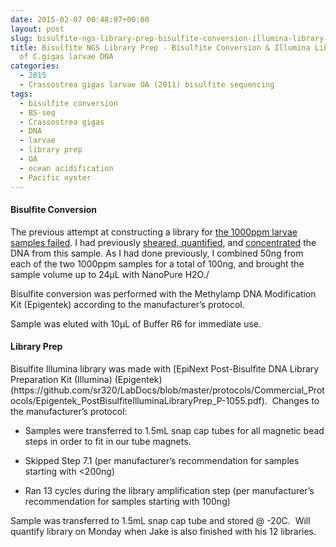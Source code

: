 ```yaml
---
date: 2015-02-07 00:48:07+00:00
layout: post
slug: bisulfite-ngs-library-prep-bisulfite-conversion-illumina-library-construction-of-c-gigas-larvae-dna
title: Bisulfite NGS Library Prep - Bisulfite Conversion & Illumina Library Construction
  of C.gigas larvae DNA
categories:
  - 2015
  - Crassostrea gigas larvae OA (2011) bisulfite sequencing
tags:
  - bisulfite conversion
  - BS-seq
  - Crassostrea gigas
  - DNA
  - larvae
  - library prep
  - OA
  - ocean acidification
  - Pacific oyster
---
```


#### Bisulfite Conversion



The previous attempt at constructing a library for [the 1000ppm larvae samples failed](https://robertslab.github.io/sams-notebook/posts/2015/2015-01-28-bisuflite-ngs-library-prep-c-gigas-larvae-oa-bisulfite-library-quantification.html). I had previously [sheared, quantified](https://robertslab.github.io/sams-notebook/2015/01/09/dna-isolation-c-gigas-larvae-from-2011-noaa-oa-experiment.html), and [concentrated](https://robertslab.github.io/sams-notebook/2015/01/12/speedvac-c-gigas-larvae-oa-dna/) the DNA from this sample. As I had done previously, I combined 50ng from each of the two 1000ppm samples for a total of 100ng, and brought the sample volume up to 24μL with NanoPure H2O./

Bisulfite conversion was performed with the Methylamp DNA Modification Kit (Epigentek) according to the manufacturer's protocol.

Sample was eluted with 10μL of Buffer R6 for immediate use.





#### Library Prep



Bisulfite Illumina library was made with [EpiNext Post-Bisulfite DNA Library Preparation Kit (Illumina) (Epigentek)(https://github.com/sr320/LabDocs/blob/master/protocols/Commercial_Protocols/Epigentek_PostBisulfiteIlluminaLibraryPrep_P-1055.pdf).  Changes to the manufacturer's protocol:




    
  * Samples were transferred to 1.5mL snap cap tubes for all magnetic bead steps in order to fit in our tube magnets.

    
  * Skipped Step 7.1 (per manufacturer's recommendation for samples starting with <200ng)

    
  * Ran 13 cycles during the library amplification step (per manufacturer's recommendation for samples starting with 100ng)



Sample was transferred to 1.5mL snap cap tube and stored @ -20C.  Will quantify library on Monday when Jake is also finished with his 12 libraries.


